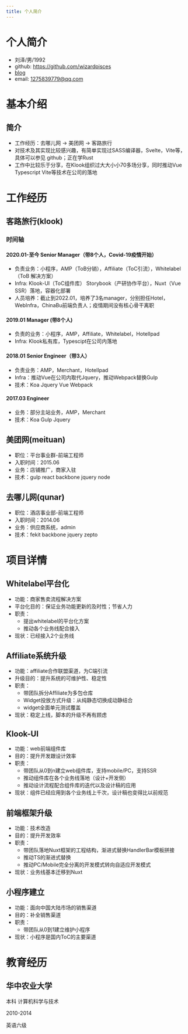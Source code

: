 ```yaml
---
title: 个人简介
---
```

# 个人简介
* 刘泽/男/1992
* github: https://github.com/wizardpisces
* [blog](https://wizardpisces.github.io/blog/%E5%89%8D%E7%AB%AF%E6%A1%86%E6%9E%B6%E6%80%9D%E8%80%83)
* email: 1275839779@qq.com

# 基本介绍

## 简介
* 工作经历：去哪儿网 -> 美团网 -> 客路旅行
* 对技术及其实现比较感兴趣，有简单实现过SASS编译器，Svelte，Vite等，具体可以参见 github；正在学Rust
* 工作中比较乐于分享，在Klook组织过大大小小70多场分享，同时推动Vue Typescript Vite等技术在公司的落地

# 工作经历
## 客路旅行(klook) 
### 时间轴
#### 2020.01-至今 Senior Manager（带8个人，Covid-19疫情开始）
* 负责业务：小程序，AMP（ToB分销），Affiliate（ToC引流），Whitelabel（ToB 解决方案）
* Infra: Klook-UI（ToC组件库） Storybook（产研协作平台），Nuxt（Vue SSR）落地，容器化部署
* 人员培养：截止到2022.01，培养了3名manager，分别担任Hotel，WebInfra，ChinaBu前端负责人；疫情期间没有核心骨干离职

#### 2019.01 Manager (带8个人)
* 负责的业务：小程序，AMP，Affiliate，Whitelabel，HotelIpad
* Infra: Klook私有库，Typescipt在公司内落地

#### 2018.01 Senior Engineer（带3人）
* 负责业务：AMP，Merchant，HotelIpad
* Infra：推动Vue在公司内取代Jquery，推动Webpack替换Gulp
* 技术：Koa Jquery Vue Webpack

#### 2017.03 Engineer
* 业务：部分主站业务，AMP，Merchant
* 技术：Koa Gulp Jquery

## 美团网(meituan) 
* 职位：平台事业群-前端工程师
* 入职时间：2015.06
* 业务：店铺推广，商家入驻
* 技术：gulp react backbone jquery node

## 去哪儿网(qunar) 
* 职位：酒店事业部-前端工程师
* 入职时间：2014.06
* 业务：供应商系统，admin
* 技术：fekit backbone jquery zepto

# 项目详情
## Whitelabel平台化
* 功能：商家售卖流程解决方案
* 平台化目的：保证业务功能更新的及时性；节省人力
* 职责：
    * 提出whitelabel的平台化方案
    * 推动各个业务线配合接入
* 现状：已经接入2个业务线

## Affiliate系统升级
* 功能：affiliate合作联盟渠道，为C端引流
* 升级目的：提升系统的可维护性、稳定性
* 职责：
    * 带团队拆分Affiliate为多包仓库
    * Widget投放方式升级：从纯静态切换成动静结合
    * widget全面单元测试覆盖
* 现状：稳定上线，脚本的升级不再有顾虑
## Klook-UI
* 功能：web前端组件库
* 目的：提升开发跟设计效率
* 职责：
    * 带团队从0到n建立web组件库，支持mobile/PC，支持SSR
    * 推动组件库在各个业务线落地（设计+开发侧）
    * 推动设计流程配合组件库的迭代以及设计稿的应用
* 现状：组件已经应用到各个业务线上千次，设计稿也变得比以前规范

## 前端框架升级
* 功能：技术改造
* 目的：提升开发效率
* 职责：
    * 带团队落地Nuxt框架的工程结构，渐进式替换HandlerBar模板拼接
    * 推动TS的渐进式替换
    * 推动PC/Mobile完全分离的开发模式转向自适应开发模式
* 现状：业务线基本迁移到Nuxt

## 小程序建立
* 功能：面向中国大陆市场的销售渠道
* 目的：补全销售渠道
* 职责：
    * 带团队从0到1建立维护小程序
* 现状：小程序是国内ToC的主要渠道

# 教育经历
## 华中农业大学
本科 计算机科学与技术

2010-2014

英语六级
